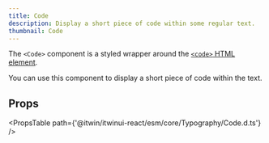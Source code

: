 ```yaml
---
title: Code
description: Display a short piece of code within some regular text.
thumbnail: Code
---
```


The `<Code>` component is a styled wrapper around the [`<code>` HTML element](https://developer.mozilla.org/en-US/docs/Web/HTML/Element/code).

You can use this component to display a short piece of code within the text.

<LiveExample src='Code.main.jsx' truncate={false}>
  <AllExamples.CodeMainExample client:load />
</LiveExample>

## Props

<PropsTable path={'@itwin/itwinui-react/esm/core/Typography/Code.d.ts'} />
